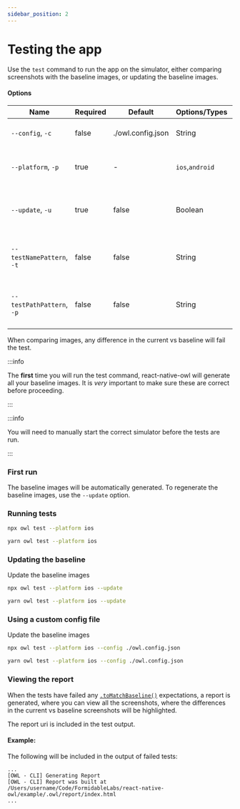```yaml
---
sidebar_position: 2
---
```



# Testing the app

Use the `test` command to run the app on the simulator, either comparing screenshots with the baseline images, or updating the baseline images.

#### Options

| Name                      | Required | Default           | Options/Types   | Description                                       |
| ------------------------- | -------- | ----------------- | --------------- | ------------------------------------------------- |
| `--config`, `-c`          | false    | ./owl.config.json | String          | Path to the configuration file                    |
| `--platform`, `-p`        | true     | -                 | `ios`,`android` | The platform the app should be built on           |
| `--update`, `-u`          | true     | false             | Boolean         | A flag about rewriting existing baseline images   |
| `--testNamePattern`, `-t` | false    | false             | String          | Run only tests with a name that matches the regex |
| `--testPathPattern`, `-p` | false    | false             | String          | A regexp string matched against all tests path    |

When comparing images, any difference in the current vs baseline will fail the test.

:::info

The **first** time you will run the test command, react-native-owl will generate all your baseline images. It is _very_ important to make sure these are correct before proceeding.

:::

:::info

You will need to manually start the correct simulator before the tests are run.

:::

### First run

The baseline images will be automatically generated. To regenerate the baseline images, use the `--update` option.

### Running tests

<Tabs  groupId="npm2yarn">
  <TabItem value="npm" label="npm">

```bash
npx owl test --platform ios
```

  </TabItem>
  <TabItem value="yarn" label="Yarn">

```bash
yarn owl test --platform ios
```

  </TabItem>
</Tabs>

### Updating the baseline

Update the baseline images

<Tabs  groupId="npm2yarn">
  <TabItem value="npm" label="npm">

```bash
npx owl test --platform ios --update
```

  </TabItem>
  <TabItem value="yarn" label="Yarn">

```bash
yarn owl test --platform ios --update
```

  </TabItem>
</Tabs>

### Using a custom config file

Update the baseline images

<Tabs  groupId="npm2yarn">
  <TabItem value="npm" label="npm">

```bash
npx owl test --platform ios --config ./owl.config.json
```

  </TabItem>
  <TabItem value="yarn" label="Yarn">

```bash
yarn owl test --platform ios --config ./owl.config.json
```

  </TabItem>
</Tabs>

### Viewing the report

When the tests have failed any [`.toMatchBaseline()`](/docs/api/matchers) expectations, a report is generated, where you can view all the screenshots, where the differences in the current vs baseline screenshots will be highlighted.

The report uri is included in the test output.

#### Example:

The following will be included in the output of failed tests:

```
...
[OWL - CLI] Generating Report
[OWL - CLI] Report was built at /Users/username/Code/FormidableLabs/react-native-owl/example/.owl/report/index.html
...
```
